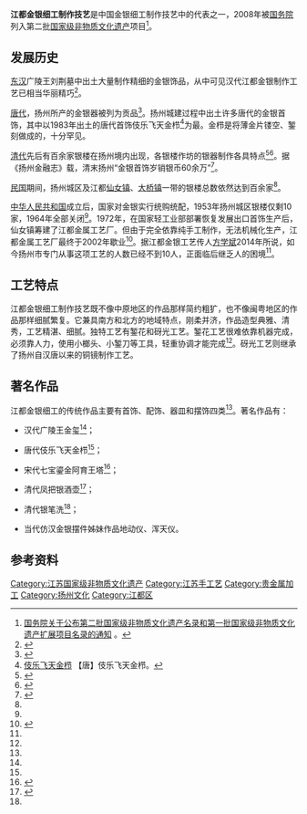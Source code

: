 {{中国非物质文化遗产
|名称 = 金银细工制作技艺
|序号 = 900
|编号项目 =Ⅷ—117
|图片 = 
|分类 = 传统技艺
|申报地区或单位 = [[江苏省|江苏省]][[江都市|江都市]]（现为江苏省扬州市江都区）
|登录时间 = 2008年
|省区市1 = 江苏
}}

'''江都金银细工制作技艺'''是中国金银细工制作技艺中的代表之一，2008年被[[中华人民共和国国务院|国务院]]列入第二批[[国家级非物质文化遗产|国家级非物质文化遗产]]项目<ref>[http://www.gov.cn/zwgk/2008-06/14/content_1016331.htm 国务院关于公布第二批国家级非物质文化遗产名录和第一批国家级非物质文化遗产扩展项目名录的通知] {{Wayback|url=http://www.gov.cn/zwgk/2008-06/14/content_1016331.htm |date=20171129030030 }}。</ref>。

== 发展历史 ==

[[东汉|东汉]]广陵王刘荆墓中出土大量制作精细的金银饰品，从中可见汉代江都金银制作工艺已相当华丽精巧<ref name="梁白泉1990">{{cite book|author=梁白泉|title=国宝大观|url=http://books.google.com/books?id=lwHUAAAAMAAJ|year=1990|publisher=上海文化出版社|quote=江苏邗江东汉广陵王刘荆墓出土有‘广陵王玺’金印和十余件制作非常精细的小金饰件。从这些出土品中可以看出，当时诸如锤揲、掐丝、累丝、炸珠、焊接、镶嵌等金细工工艺已经十分成熟。}}</ref>。

[[唐代|唐代]]，扬州所产的金银器被列为贡品<ref>{{cite wikisource |title=新唐書 |wslink=新唐書/卷041 |wslanguage=zh |author=欧阳修 |coauthors=宋祁 |volume=41|quote=揚州廣陵郡，大都督府。……土貢：金、銀、銅器、青銅鏡、……}}</ref>。扬州城建过程中出土许多唐代的金银首饰，其中以1983年出土的唐代首饰伎乐飞天金栉<ref name="伎乐飞天金栉">[http://www.yzmuseum.com/wwdc/view.asp?id=246&lbid=38 伎乐飞天金栉 ] {{Wayback|url=http://www.yzmuseum.com/wwdc/view.asp?id=246&lbid=38 |date=20160304133406 }}【唐】伎乐飞天金栉。</ref>为最。金栉是将薄金片镂空、錾刻做成的，十分罕见。

[[清代|清代]]先后有百余家银楼在扬州境内出现，各银楼作坊的银器制作各具特点<ref>{{Cite web |url=http://www.jscang.com/hynews/show.asp?id=367 |title=穿越千年熠熠生辉——扬州金银器饰工艺赏析（二） |access-date=2015-01-29 |archive-url=https://web.archive.org/web/20150402111853/http://www.jscang.com/hynews/show.asp?id=367 |archive-date=2015-04-02 |dead-url=yes }}</ref><ref name="扬州银楼史话">{{cite news |language = zh-cn |author = 陈晓友 |url = http://www.yznews.com.cn/yzrb/images/2008-11/29/1227939956375RBBLNCO2b29C.pdf |title = 扬州银楼史话 |publisher = 扬州日报 |pages = B3 |date = 2008-11-29 |accessdate = 2015-01-28 |archive-url = https://web.archive.org/web/20150402112040/http://www.yznews.com.cn/yzrb/images/2008-11/29/1227939956375RBBLNCO2b29C.pdf |archive-date = 2015-04-02 |dead-url = yes }}</ref>。据《扬州金融志》载，清末扬州“金银首饰岁销银币60余万”<ref>{{cite book|title=扬州金融志|url=http://books.google.com/books?id=70akAAAACAAJ|year=1996|publisher=中国金融出版社|isbn=978-7-5049-1551-1}}</ref>。

[[中華民國|民国]]期间，扬州城区及江都[[仙女镇|仙女镇]]、[[大桥镇|大桥镇]]一带的银楼总数依然达到百余家<ref name="扬州银楼史话"></ref>。

[[中华人民共和国|中华人民共和国]]成立后，国家对金银实行统购统配，1953年扬州城区银楼仅剩10家，1964年全部关闭<ref name="扬州银楼史话"></ref>。1972年，在国家轻工业部部署恢复发展出口首饰生产后，仙女镇筹建了江都金属工艺厂。但由于完全依靠纯手工制作，无法机械化生产，江都金属工艺厂最终于2002年歇业<ref name="方学斌">{{Cite web |url=http://www.yznews.com.cn/yzwzt/2014-03/09/content_5007806.htm |title=国家级非遗继承人方学斌:十年痴迷金银细工成"疯魔"  |access-date=2015-01-29 |archive-url=https://web.archive.org/web/20150317090758/http://www.yznews.com.cn/yzwzt/2014-03/09/content_5007806.htm |archive-date=2015-03-17 |dead-url=yes }}</ref>。据江都金银工艺传人[[方学斌|方学斌]]2014年所说，如今扬州市专门从事这项工艺的人数已经不到10人，正面临后继乏人的困境<ref name="方学斌"></ref>。

== 工艺特点 ==

江都金银细工制作技艺既不像中原地区的作品那样简约粗犷，也不像闽粤地区的作品那样细腻繁复。它兼具南方和北方的地域特点，刚柔并济，作品造型典雅、清秀，工艺精湛、细腻。独特工艺有錾花和砑光工艺。錾花工艺很难依靠机器完成，必须靠人力，使用小榔头、小錾刀等工具，轻重协调才能完成<ref name="方学斌"></ref>。砑光工艺则继承了扬州自汉唐以来的铜镜制作工艺。

== 著名作品 ==

江都金银细工的传统作品主要有首饰、配饰、器皿和摆饰四类<ref name="方学斌"></ref>。著名作品有：

*汉代广陵王金玺<ref name="梁白泉1990"></ref>；

*唐代伎乐飞天金栉<ref name="伎乐飞天金栉"></ref>；

*宋代七宝鎏金阿育王塔<ref>{{Cite web |url=http://www.huaxia.com/zhwh/whrd/2010/06/1932272.html |title=国宝档案：南京阿育王塔 |access-date=2015-03-20 |archive-date=2015-09-24 |archive-url=https://web.archive.org/web/20150924042132/http://www.huaxia.com/zhwh/whrd/2010/06/1932272.html |dead-url=no }}</ref>；

*清代凤把银酒壶<ref name="扬州银器饰细腻高雅">{{Cite web |url=http://collection.sina.com.cn/jczs/20130709/1910119534.shtml |title=扬州银器饰细腻高雅 |access-date=2015-03-20 |archive-date=2016-03-04 |archive-url=https://web.archive.org/web/20160304142802/http://collection.sina.com.cn/jczs/20130709/1910119534.shtml |dead-url=no }}</ref>；

*清代银笔洗<ref name="扬州银器饰细腻高雅"></ref>；

*当代仿汉金银摆件姊妹作品地动仪、浑天仪。

== 参考资料 ==
{{Reflist|2}}

{{扬州|state=collapsed}}
[[Category:江苏国家级非物质文化遗产|Category:江苏国家级非物质文化遗产]]
[[Category:江苏手工艺|Category:江苏手工艺]]
[[Category:贵金属加工|Category:贵金属加工]]
[[Category:扬州文化|Category:扬州文化]]
[[Category:江都区|Category:江都区]]